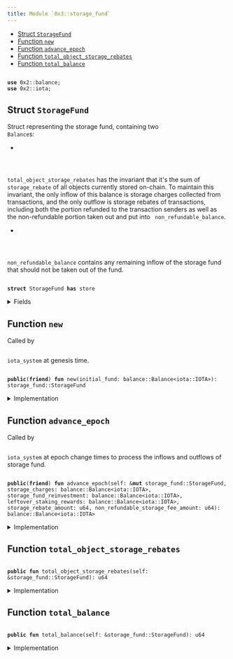 ```yaml
---
title: Module `0x3::storage_fund`
---
```


<Link id="0x3_storage_fund"/>


-  [Struct `StorageFund`](#0x3_storage_fund_StorageFund)
-  [Function `new`](#0x3_storage_fund_new)
-  [Function `advance_epoch`](#0x3_storage_fund_advance_epoch)
-  [Function `total_object_storage_rebates`](#0x3_storage_fund_total_object_storage_rebates)
-  [Function `total_balance`](#0x3_storage_fund_total_balance)


<pre><code>
<b>use</b> <Link to="../iota-framework/balance#0x2_balance">0x2::balance</Link>;
<b>use</b> <Link to="../iota-framework/iota#0x2_iota">0x2::iota</Link>;
</code></pre>



<Link id="0x3_storage_fund_StorageFund"></Link>

## Struct `StorageFund`

Struct representing the storage fund, containing two <code>
Balance</code>s:
- <code>
total_object_storage_rebates</code> has the invariant that it's the sum of <code>
storage_rebate</code> of
all objects currently stored on-chain. To maintain this invariant, the only inflow of this
balance is storage charges collected from transactions, and the only outflow is storage rebates
of transactions, including both the portion refunded to the transaction senders as well as
the non-refundable portion taken out and put into <code>
non_refundable_balance</code>.
- <code>
non_refundable_balance</code> contains any remaining inflow of the storage fund that should not
be taken out of the fund.


<pre><code>
<b>struct</b> <Link to="storage_fund#0x3_storage_fund_StorageFund">StorageFund</Link> <b>has</b> store
</code></pre>



<details>
<summary>Fields</summary>


<dl>
<dt>
<code>
total_object_storage_rebates: <Link to="../iota-framework/balance#0x2_balance_Balance">balance::Balance</Link>&lt;<Link to="../iota-framework/iota#0x2_iota_IOTA">iota::IOTA</Link>&gt;</code>
</dt>
<dd>

</dd>
<dt>
<code>
non_refundable_balance: <Link to="../iota-framework/balance#0x2_balance_Balance">balance::Balance</Link>&lt;<Link to="../iota-framework/iota#0x2_iota_IOTA">iota::IOTA</Link>&gt;</code>
</dt>
<dd>

</dd>
</dl>


</details>

<Link id="0x3_storage_fund_new"></Link>

## Function `new`

Called by <code>
<Link to="iota_system#0x3_iota_system">iota_system</Link></code> at genesis time.


<pre><code>
<b>public</b>(<b>friend</b>) <b>fun</b> <Link to="storage_fund#0x3_storage_fund_new">new</Link>(initial_fund: <Link to="../iota-framework/balance#0x2_balance_Balance">balance::Balance</Link>&lt;<Link to="../iota-framework/iota#0x2_iota_IOTA">iota::IOTA</Link>&gt;): <Link to="storage_fund#0x3_storage_fund_StorageFund">storage_fund::StorageFund</Link>
</code></pre>



<details>
<summary>Implementation</summary>


<pre><code>
<b>public</b>(package) <b>fun</b> <Link to="storage_fund#0x3_storage_fund_new">new</Link>(initial_fund: Balance&lt;IOTA&gt;) : <Link to="storage_fund#0x3_storage_fund_StorageFund">StorageFund</Link> \{
    <Link to="storage_fund#0x3_storage_fund_StorageFund">StorageFund</Link> \{
        // At the beginning there's no <Link to="../iota-framework/object#0x2_object">object</Link> in the storage yet
        total_object_storage_rebates: <Link to="../iota-framework/balance#0x2_balance_zero">balance::zero</Link>(),
        non_refundable_balance: initial_fund,
    }
}
</code></pre>



</details>

<Link id="0x3_storage_fund_advance_epoch"></Link>

## Function `advance_epoch`

Called by <code>
<Link to="iota_system#0x3_iota_system">iota_system</Link></code> at epoch change times to process the inflows and outflows of storage fund.


<pre><code>
<b>public</b>(<b>friend</b>) <b>fun</b> <Link to="storage_fund#0x3_storage_fund_advance_epoch">advance_epoch</Link>(self: &<b>mut</b> <Link to="storage_fund#0x3_storage_fund_StorageFund">storage_fund::StorageFund</Link>, storage_charges: <Link to="../iota-framework/balance#0x2_balance_Balance">balance::Balance</Link>&lt;<Link to="../iota-framework/iota#0x2_iota_IOTA">iota::IOTA</Link>&gt;, storage_fund_reinvestment: <Link to="../iota-framework/balance#0x2_balance_Balance">balance::Balance</Link>&lt;<Link to="../iota-framework/iota#0x2_iota_IOTA">iota::IOTA</Link>&gt;, leftover_staking_rewards: <Link to="../iota-framework/balance#0x2_balance_Balance">balance::Balance</Link>&lt;<Link to="../iota-framework/iota#0x2_iota_IOTA">iota::IOTA</Link>&gt;, storage_rebate_amount: u64, non_refundable_storage_fee_amount: u64): <Link to="../iota-framework/balance#0x2_balance_Balance">balance::Balance</Link>&lt;<Link to="../iota-framework/iota#0x2_iota_IOTA">iota::IOTA</Link>&gt;
</code></pre>



<details>
<summary>Implementation</summary>


<pre><code>
<b>public</b>(package) <b>fun</b> <Link to="storage_fund#0x3_storage_fund_advance_epoch">advance_epoch</Link>(
    self: &<b>mut</b> <Link to="storage_fund#0x3_storage_fund_StorageFund">StorageFund</Link>,
    storage_charges: Balance&lt;IOTA&gt;,
    storage_fund_reinvestment: Balance&lt;IOTA&gt;,
    leftover_staking_rewards: Balance&lt;IOTA&gt;,
    storage_rebate_amount: u64,
    non_refundable_storage_fee_amount: u64,
) : Balance&lt;IOTA&gt; \{
    // Both the reinvestment and leftover rewards are not <b>to</b> be refunded so they go <b>to</b> the non-refundable <Link to="../iota-framework/balance#0x2_balance">balance</Link>.
    self.non_refundable_balance.join(storage_fund_reinvestment);
    self.non_refundable_balance.join(leftover_staking_rewards);

    // The storage charges for the epoch come from the storage rebate of the new objects created
    // and the new storage rebates of the objects modified during the epoch so we put the charges
    // into `total_object_storage_rebates`.
    self.total_object_storage_rebates.join(storage_charges);

    // Split out the non-refundable portion of the storage rebate and put it into the non-refundable <Link to="../iota-framework/balance#0x2_balance">balance</Link>.
    <b>let</b> non_refundable_storage_fee = self.total_object_storage_rebates.split(non_refundable_storage_fee_amount);
    self.non_refundable_balance.join(non_refundable_storage_fee);

    // `storage_rebates` <b>include</b> the already refunded rebates of deleted objects and <b>old</b> rebates of modified objects and
    // should be taken out of the `total_object_storage_rebates`.
    <b>let</b> storage_rebate = self.total_object_storage_rebates.split(storage_rebate_amount);

    // The storage rebate <b>has</b> already been returned <b>to</b> individual transaction senders' gas coins
    // so we <b>return</b> the <Link to="../iota-framework/balance#0x2_balance">balance</Link> <b>to</b> be burnt at the very end of epoch change.
    storage_rebate
}
</code></pre>



</details>

<Link id="0x3_storage_fund_total_object_storage_rebates"></Link>

## Function `total_object_storage_rebates`



<pre><code>
<b>public</b> <b>fun</b> <Link to="storage_fund#0x3_storage_fund_total_object_storage_rebates">total_object_storage_rebates</Link>(self: &<Link to="storage_fund#0x3_storage_fund_StorageFund">storage_fund::StorageFund</Link>): u64
</code></pre>



<details>
<summary>Implementation</summary>


<pre><code>
<b>public</b> <b>fun</b> <Link to="storage_fund#0x3_storage_fund_total_object_storage_rebates">total_object_storage_rebates</Link>(self: &<Link to="storage_fund#0x3_storage_fund_StorageFund">StorageFund</Link>): u64 \{
    self.total_object_storage_rebates.value()
}
</code></pre>



</details>

<Link id="0x3_storage_fund_total_balance"></Link>

## Function `total_balance`



<pre><code>
<b>public</b> <b>fun</b> <Link to="storage_fund#0x3_storage_fund_total_balance">total_balance</Link>(self: &<Link to="storage_fund#0x3_storage_fund_StorageFund">storage_fund::StorageFund</Link>): u64
</code></pre>



<details>
<summary>Implementation</summary>


<pre><code>
<b>public</b> <b>fun</b> <Link to="storage_fund#0x3_storage_fund_total_balance">total_balance</Link>(self: &<Link to="storage_fund#0x3_storage_fund_StorageFund">StorageFund</Link>): u64 \{
    self.total_object_storage_rebates.value() + self.non_refundable_balance.value()
}
</code></pre>



</details>
